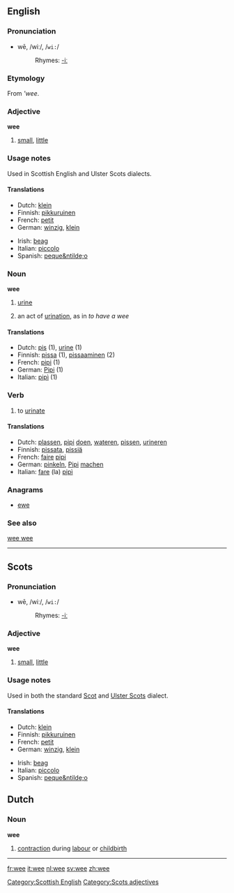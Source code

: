 ==English==

===Pronunciation===
*wē, /wiː/, /<tt>wi:</tt>/
*:Rhymes: [[Rhymes:English:-iː|-iː]]

===Etymology===
From {{sco}} '''wee''.

===Adjective===
'''wee'''

# [[small]], [[little]]

===Usage notes===
Used in Scottish English and Ulster Scots dialects.

[[Category:Scottish English]]

====Translations====
{{top}}
*Dutch: [[klein]]
*Finnish: [[pikkuruinen]]
*French: [[petit]]
*German: [[winzig]], [[klein]]
{{mid}}
*Irish: [[beag]]
*Italian: [[piccolo]]
*Spanish: [[peque&ntilde;o]]
{{bottom}}

===Noun===
'''wee'''

# {{cattag|colloquial|uncountable}} [[urine]]
# {{cattag|colloquial}} an act of [[urination]], as in ''to have a wee'' 

====Translations====
{{top}}
*Dutch: [[pis]] {{m}} (1), [[urine]] {{f}} (1)
*Finnish: [[pissa]] (1), [[pissaaminen]] (2)
*French: [[pipi]] {{m}} (1)
*German: [[Pipi]] {{n}} (1)
*Italian: [[pipì]] {{f}} (1)
{{bottom}}

===Verb===
{{en-verb|wees|weeing|weed|weed}}

# {{colloquial}} to [[urinate]]

====Translations====
{{top}}
*Dutch: [[plassen]], [[pipi]] [[doen]], [[wateren]], [[pissen]], [[urineren]]
*Finnish: [[pissata]], [[pissiä]]
*French: [[faire]] [[pipi]]
*German: [[pinkeln]], [[Pipi]] [[machen]]
*Italian: [[fare]] (la) [[pipì]]
{{bottom}}
===Anagrams===
*[[ewe]]

===See also===
[[wee wee]]
----

==Scots==

===Pronunciation===
*wē, /wiː/, /<tt>wi:</tt>/
*:Rhymes: [[Rhymes:English:-iː|-iː]]

===Adjective===
'''wee'''

# [[small]], [[little]]

===Usage notes===
Used in both the standard [[Scot]] and [[Ulster Scots]] dialect.

====Translations====
{{top}}
*Dutch: [[klein]]
*Finnish: [[pikkuruinen]]
*French: [[petit]]
*German: [[winzig]], [[klein]]
{{mid}}
*Irish: [[beag]]
*Italian: [[piccolo]]
*Spanish: [[peque&ntilde;o]]
{{bottom}}

[[Category:Scots adjectives]]

==Dutch==
===Noun===
'''wee''' {{f}}

# [[contraction]] during [[labour]] or [[childbirth]]

----

[[fr:wee]]
[[it:wee]]
[[nl:wee]]
[[sv:wee]]
[[zh:wee]]